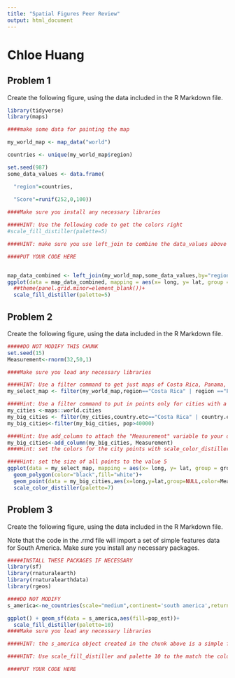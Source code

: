 ```yaml
---
title: "Spatial Figures Peer Review"
output: html_document
---
```

# Chloe Huang

## Problem 1

Create the following figure, using the data included in the R Markdown file.

```r

library(tidyverse)
library(maps)

####make some data for painting the map

my_world_map <- map_data("world")

countries <- unique(my_world_map$region)

set.seed(987)
some_data_values <- data.frame(

  "region"=countries,
  
  "Score"=runif(252,0,100))

```

```r

####Make sure you install any necessary libraries

####HINT: Use the following code to get the colors right
#scale_fill_distiller(palette=5)

####HINT: make sure you use left_join to combine the data_values above to the world map data in my_world_map

####PUT YOUR CODE HERE


map_data_combined <- left_join(my_world_map,some_data_values,by="region")
ggplot(data = map_data_combined, mapping = aes(x= long, y= lat, group = group,fill=Score))+geom_polygon()+
  ##theme(panel.grid.minor=element_blank())+
  scale_fill_distiller(palette=5)
```

## Problem 2

Create the following figure, using the data included in the R Markdown file.


```r

#####DO NOT MODIFY THIS CHUNK
set.seed(15)
Measurement<-rnorm(32,50,1)
```


```r

####Make sure you load any necessary libraries

####HINT: Use a filter command to get just maps of Costa Rica, Panama, and Nicaragua
my_select_map <- filter(my_world_map,region=="Costa Rica" | region =="Panama" | region =="Nicaragua")

####Hint: Use a filter command to put in points only for cities with a population of greater than 40,000. This should leave you with 32 cities.
my_cities <-maps::world.cities
my_big_cities <- filter(my_cities,country.etc=="Costa Rica" | country.etc=="Panama" | country.etc=="Nicaragua")
my_big_cities<-filter(my_big_cities, pop>40000)

####Hint: Use add_column to attach the "Measurement" variable to your data, and set that to the color aesthetic when you draw the points.
my_big_cities<-add_column(my_big_cities, Measurement)
####Hint: set the colors for the city points with scale_color_distiller(palette=7)

####Hint: set the size of all points to the value 5
ggplot(data = my_select_map, mapping = aes(x= long, y= lat, group = group))+
  geom_polygon(color="black",fill="white")+
  geom_point(data = my_big_cities,aes(x=long,y=lat,group=NULL,color=Measurement),size=5)+
  scale_color_distiller(palette=7)

```

## Problem 3

Create the following figure, using the data included in the R Markdown file.

Note that the code in the .rmd file will import a set of simple features data for South America. Make sure you install any necessary packages. 

```r

#####INSTALL THESE PACKAGES IF NECESSARY
library(sf)
library(rnaturalearth)
library(rnaturalearthdata)
library(rgeos)

####DO NOT MODIFY
s_america<-ne_countries(scale="medium",continent='south america',returnclass="sf")

```

```r
ggplot() + geom_sf(data = s_america,aes(fill=pop_est))+
  scale_fill_distiller(palette=10)
####Make sure you load any necessary libraries

####HINT: the s_america object created in the chunk above is a simple features object with many columns. Identify the correct column based on the solution figure and use it to color in the choropleth.

####HINT: Use scale_fill_distiller and palette 10 to the match the colors.

####PUT YOUR CODE HERE

```


